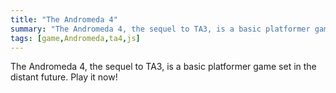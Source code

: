 ```yaml
---
title: "The Andromeda 4"
summary: "The Andromeda 4, the sequel to TA3, is a basic platformer game set in the distant future. Play it now!"
tags: [game,Andromeda,ta4,js]
---
```


The Andromeda 4, the sequel to TA3, is a basic platformer game set in the distant future. Play it now!

<KAEmbed id="5750000547921920"/>
